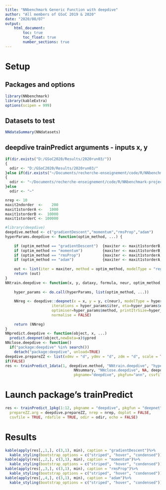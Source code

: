 ```yaml
---
title: "NNbenchmark Generic Function with deepdive"
author: "All members of GSoC 2019 & 2020"
date: "2020/08/07"
output:
    html_document:
        toc: true
        toc_float: true
        number_sections: true
---
```


# Setup 

## Packages and options
```r
library(NNbenchmark)
library(kableExtra)
options(scipen = 999)
```

## Datasets to test
```r
NNdataSummary(NNdatasets)
```


## deepdive trainPredict arguments - inputs x, y
```r
if(dir.exists("D:/GSoC2020/Results/2020run03/"))
{  
  odir <- "D:/GSoC2020/Results/2020run03/"
}else if(dir.exists("~/Documents/recherche-enseignement/code/R/NNbenchmark-project/NNtempresult/"))
{  
  odir <- "~/Documents/recherche-enseignement/code/R/NNbenchmark-project/NNtempresult/"
}else
  odir <- "~"

nrep <- 10
maxit2ndorder  <-    200
maxit1storderA <-   1000
maxit1storderB <-  10000
maxit1storderC <- 100000

#library(deepdive)
deepdive.method <- c("gradientDescent","momentum","rmsProp","adam")
hyperParams.deepdive <- function(optim_method, ...) {
    
    if (optim_method == "gradientDescent")  {maxiter <- maxit1storderB; eta = 0.4} 
    if (optim_method == "momentum")         {maxiter <- maxit1storderB; eta = 0.8}
    if (optim_method == "rmsProp")          {maxiter <- maxit1storderA; eta = 0.8}
    if (optim_method == "adam")             {maxiter <- maxit1storderA; eta = 0.8}
  
    out <- list(iter = maxiter, method = optim_method, modelType = "regress", eta = eta, print = 1000)
    return (out)
}
NNtrain.deepdive <- function(x, y, dataxy, formula, neur, optim_method, hyperParams, NNfullformula, NNparam,...) {
    
    hyper_params <- do.call(hyperParams, list(optim_method, ...))
    
    NNreg <- deepdive::deepnet(x = x, y = y, c(neur), modelType = hyper_params$modelType,
                     iterations = hyper_params$iter, eta=hyper_params$eta, 
                     optimiser=hyper_params$method, printItrSize=hyper_params$print,
                     normalise = FALSE)
    
    return (NNreg)
}
NNpredict.deepdive <- function(object, x, ...)
  predict.deepnet(object,newData=x)$ypred
NNclose.deepdive <- function()
  if("package:deepdive" %in% search())
    detach("package:deepdive", unload=TRUE)
deepdive.prepareZZ <- list(xdmv = "d", ydmv = "d", zdm = "d", scale = TRUE)
if(FALSE)
res <- trainPredict_1data(1, deepdive.method, "NNtrain.deepdive", "hyperParams.deepdive", "NNpredict.deepdive", 
                               NNsummary, "NNclose.deepdive", NA, deepdive.prepareZZ, nrep=5, echo=TRUE, doplot=FALSE,
                               pkgname="deepdive", pkgfun="ann", csvfile=TRUE, rdafile=TRUE, odir=odir)
```


# Launch package's trainPredict

```r
res <- trainPredict_1pkg(1:12, pkgname = "deepdive", pkgfun = "deepnet", deepdive.method,
  prepareZZ.arg = deepdive.prepareZZ, nrep = nrep, doplot = FALSE,
  csvfile = TRUE, rdafile = TRUE, odir = odir, echo = FALSE)
```

# Results

```r
kable(apply(res[,,1,], c(3,1), min), caption = "gradientDescent")%>%
  kable_styling(bootstrap_options = c("striped", "hover", "condensed"))
kable(apply(res[,,2,], c(3,1), min), caption = "momentum")%>%
  kable_styling(bootstrap_options = c("striped", "hover", "condensed"))
kable(apply(res[,,3,], c(3,1), min), caption = "rmsProp")%>%
  kable_styling(bootstrap_options = c("striped", "hover", "condensed"))
kable(apply(res[,,4,], c(3,1), min), caption = "adam")%>%
  kable_styling(bootstrap_options = c("striped", "hover", "condensed"))
```

